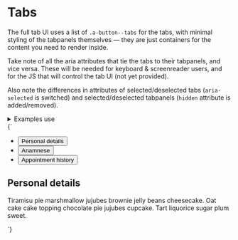 
<Meta title="UI/Navigation/Tabs" />

# Tabs

The full tab UI uses a list of `.a-button--tabs` for the tabs, with minimal styling of the tabpanels themselves — they are just containers for the content you need to render inside.

Take note of all the aria attributes that tie the tabs to their tabpanels, and vice versa. These will be needed for keyboard & screenreader users, and for the JS that will control the tab UI (not yet provided).

Also note the differences in attributes of selected/deselected tabs (`aria-selected` is switched) and selected/deselected tabpanels (`hidden` attribute is added/removed).

<details class="u-margin-xl-y">
  <summary class="u-h4 u-font-medium">Examples use</summary>
  <ul>
    <li>
      <a href="/docs/atoms-button-base--button-element">a-button</a>
    </li>
    <li>
      <a href="/docs/atoms-button-tab--tab">a-button--tab</a>
    </li>
    <li>
      <a href="/docs/atoms-content--content">a-content</a>
    </li>
    <li>
      <a href="/docs/atoms-list-reset--list-reset">u-list-none</a>
    </li>
    <li>
      <a href="/docs/utilities-background-color--grayscale-light-3">u-bg</a>
    </li>
    <li>
      <a href="/docs/utilities-flex--flex">u-flex</a>
    </li>
    <li>
      <a href="/docs/utilities-box-alignment--items-end">u-items-end</a>
    </li>
    <li>
      <a href="/docs/utilities-margin--margin-m">u-margin</a>
    </li>
    <li>
      <a href="/docs/utilities-padding--padding-m">u-padding</a>
    </li>
    <li>
      <a href="/docs/utilities-sr-only--sr-only">u-sr-only</a>
    </li>
  </ul>
</details>

<Canvas isColumn>
  <Story name="Tabs">
    {`
      <div class="u-bg-grayscale-light-3 u-padding-xl-top">
        <div class="a-content">
          <ul class="u-list-none u-flex u-flex-wrap u-items-end a-button--tab-container u-margin-m-bottom" role="tablist" aria-label="Patient data">
            <li class="u-margin-s-right">
              <button class="a-button a-button--tab" role="tab" aria-selected="true" aria-controls="tab-panel-1" id="tab-1" tabindex="0">
                Personal details
              </button>
            </li>
            <li class="u-margin-s-right">
              <button class="a-button a-button--tab" role="tab" aria-selected="false" aria-controls="tab-panel-2" id="tab-2" tabindex="0">
                Anamnese
              </button>
            </li>
            <li class="u-margin-s-right">
              <button class="a-button a-button--tab" role="tab" aria-selected="false" aria-controls="tab-panel-3" id="tab-3" tabindex="0">
                Appointment history
              </button>
            </li>
          </ul>
        </div>
      </div>
      <div class="a-content u-padding--top">
        <div id="tab-panel-1" role="tabpanel" tabindex="0" aria-labelledby="tab-1" class="u-outline-0">
          <h2 class="u-sr-only">Personal details</h2>
          <p>Tiramisu pie marshmallow jujubes brownie jelly beans cheesecake. Oat cake cake topping chocolate pie jujubes cupcake. Tart liquorice sugar plum sweet.</p>
        </div>
        <div id="tab-panel-2" role="tabpanel" tabindex="0" aria-labelledby="tab-2" hidden class="u-outline-0">
          <h2 class="u-sr-only">Anamnese</h2>
          <p>Tiramisu pie marshmallow jujubes brownie jelly beans cheesecake. Oat cake cake topping chocolate pie jujubes cupcake. Tart liquorice sugar plum sweet.</p>
        </div>
        <div id="tab-panel-3" role="tabpanel" tabindex="0" aria-labelledby="tab-3" hidden class="u-outline-0">
          <h2 class="u-sr-only">Appointment history</h2>
          <p>Tiramisu pie marshmallow jujubes brownie jelly beans cheesecake. Oat cake cake topping chocolate pie jujubes cupcake. Tart liquorice sugar plum sweet.</p>
        </div>
      </div>
    `}
  </Story>
</Canvas>
